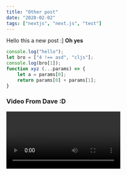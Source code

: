 ```yaml
---
title: "Other post"
date: "2020-02-02"
tags: ["nextjs", "next.js", "test"]
---
```


Hello this a new post :]
**Oh yes**

```jsx
console.log("hello");
let bro = ["4 !== asd", "cljs"];
console.log(bro[1]);
function xyz (...params) => {
	let a = params[0];
	return params[0] + params[1];
}
```

### Video From Dave :D

<Video id="843nec-IvW0"></Video>

